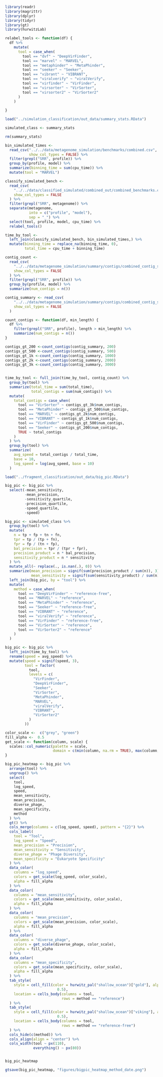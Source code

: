 
```r
library(readr)
library(magrittr)
library(dplyr)
library(tidyr)
library(gt)
library(hurwitzLab)

relabel_tools <- function(df) {
  df %>%
    mutate(
      tool = case_when(
        tool == "dvf" ~ "DeepVirFinder",
        tool == "marvel" ~ "MARVEL",
        tool == "metaphinder" ~ "MetaPhinder",
        tool == "seeker" ~ "Seeker",
        tool == "vibrant" ~ "VIBRANT",
        tool == "viralverify" ~ "viralVerify",
        tool == "virfinder" ~ "VirFinder",
        tool == "virsorter" ~ "VirSorter",
        tool == "virsorter2" ~ "VirSorter2"
      )
    )
  
}
```


```r
load("../simulation_classification/out_data/summary_stats.RData")

simulated_class <- summary_stats

rm(summary_stats)
```

```r
bin_simulated_times <-
  read_csv("../../data/metagenome_simulation/benchmarks/combined.csv",
           show_col_types = FALSE) %>%
  filter(grepl("SRR", profile)) %>%
  group_by(profile, model) %>%
  summarize(binning_time = sum(cpu_time)) %>%
  mutate(tool = "MARVEL")

classify_simulated_bench <-
  read_csv(
    "../../data/classified_simulated/combined_out/combined_benchmarks.csv",
    show_col_types = FALSE
  ) %>%
  filter(grepl("SRR", metagenome)) %>%
  separate(metagenome,
           into = c("profile", "model"),
           sep = "_") %>%
  select(tool, profile, model, cpu_time) %>%
  relabel_tools()

time_by_tool <-
  left_join(classify_simulated_bench, bin_simulated_times,) %>%
  mutate(binning_time = replace_na(binning_time, 0),
         total_time = cpu_time + binning_time)
```

```r
contig_count <-
  read_csv(
    "../../data/metagenome_simulation/summary/contigs/combined_contig_summary.csv",
    show_col_types = FALSE
  ) %>%
  filter(grepl("SRR", profile)) %>%
  group_by(profile, model) %>%
  summarize(num_contigs = n())

contig_summary <- read_csv(
    "../../data/metagenome_simulation/summary/contigs/combined_contig_summary.csv",
    show_col_types = FALSE
  )

count_contigs <- function(df, min_length) {
  df %>%
    filter(grepl("SRR", profile), length > min_length) %>%
    summarize(num_contigs = n())
}

contigs_gt_200 <-count_contigs(contig_summary, 200)
contigs_gt_500 <-count_contigs(contig_summary, 500)
contigs_gt_1k <-count_contigs(contig_summary, 1000)
contigs_gt_2k <-count_contigs(contig_summary, 2000)
contigs_gt_3k <-count_contigs(contig_summary, 3000)
   

time_by_tool <- full_join(time_by_tool, contig_count) %>%
  group_by(tool) %>%
  summarize(total_time = sum(total_time),
            total_contigs = sum(num_contigs)) %>%
  mutate(
    total_contigs = case_when(
      tool == "VirSorter" ~ contigs_gt_3k$num_contigs,
      tool == "MetaPhinder" ~ contigs_gt_500$num_contigs,
      tool == "MARVEL" ~ contigs_gt_2k$num_contigs,
      tool == "VIBRANT" ~ contigs_gt_1k$num_contigs,
      tool == "VirFinder" ~ contigs_gt_500$num_contigs,
      tool == "Seeker" ~ contigs_gt_200$num_contigs,
      TRUE ~ total_contigs
    )
  ) %>%
  group_by(tool) %>%
  summarize(
    avg_speed = total_contigs / total_time,
    base = 10,
    log_speed = log(avg_speed, base = 10)
  )
```


```r
load("../fragment_classification/out_data/big_pic.RData")

big_pic <- big_pic %>%
  select(-mean_sensitivity,
         -mean_precision,
         -sensitivity_quartile,
         -precision_quartile,
         -speed_quartile,
         -speed) 

big_pic <- simulated_class %>%
  group_by(tool) %>%
  mutate(
    n = tp + fp + tn + fn,
    tpr = tp / (tp + fn),
    fpr = fp / (tn + fp),
    bal_precision = tpr / (tpr + fpr),
    precision_product = n * bal_precision,
    sensitivity_product = n * sensitivity
  ) %>%
  mutate_all(~ replace(., is.nan(.), 0)) %>%
  summarize(mean_precision = signif(sum(precision_product / sum(n)), 3),
            mean_sensitivity = signif(sum(sensitivity_product) / sum(n), 3)) %>%
  left_join(big_pic, by = "tool") %>%
  mutate(
    method = case_when(
      tool == "DeepVirFinder" ~ "reference-free",
      tool == "MARVEL" ~ "reference",
      tool == "MetaPhinder" ~ "reference",
      tool == "Seeker" ~ "reference-free",
      tool == "VIBRANT" ~ "reference",
      tool == "viralVerify" ~ "reference",
      tool == "VirFinder" ~ "reference-free",
      tool == "VirSorter" ~ "reference",
      tool == "VirSorter2" ~ "reference"
    )
  )

big_pic <- big_pic %>%
  left_join(time_by_tool) %>%
  rename(speed = avg_speed) %>%
  mutate(speed = signif(speed, 3),
         tool = factor(
           tool,
           levels = c(
             "VirFinder",
             "DeepVirFinder",
             "Seeker",
             "VirSorter",
             "MetaPhinder",
             "MARVEL",
             "viralVerify",
             "VIBRANT",
             "VirSorter2"
           )
         ))

```

```r
color_scale <-  c("grey", "green")
fill_alpha <-  0.5
get_scale <- function(column, scale) {
  scales::col_numeric(palette = scale,
                      domain = c(min(column, na.rm = TRUE), max(column, na.rm = TRUE)))
}

big_pic_heatmap <- big_pic %>%
  arrange(tool) %>% 
  ungroup() %>%
  select(
    tool,
    log_speed,
    speed,
    mean_sensitivity,
    mean_precision,
    diverse_phage,
    mean_specificity,
    method
  ) %>%
  gt() %>%
  cols_merge(columns = c(log_speed, speed), pattern = "{2}") %>% 
  cols_label(
    tool = "Tool",
    log_speed = "Speed",
    mean_precision = "Precision",
    mean_sensitivity = "Sensitivity",
    diverse_phage = "Phage Diversity",
    mean_specificity = "Eukaryote Specificity"
  ) %>%
  data_color(
    columns = "log_speed",
    colors = get_scale(log_speed, color_scale),
    alpha = fill_alpha
  ) %>%
  data_color(
    columns = "mean_sensitivity",
    colors = get_scale(mean_sensitivity, color_scale),
    alpha = fill_alpha
  ) %>%
  data_color(
    columns = "mean_precision",
    colors = get_scale(mean_precision, color_scale),
    alpha = fill_alpha
  ) %>%
  data_color(
    columns = "diverse_phage",
    colors = get_scale(diverse_phage, color_scale),
    alpha = fill_alpha
  ) %>%
  data_color(
    columns = "mean_specificity",
    colors = get_scale(mean_specificity, color_scale),
    alpha = fill_alpha
  ) %>%
  tab_style(
    style = cell_fill(color = hurwitz_pal("shallow_ocean")["gold"], alpha =
                        0.5),
    location = cells_body(columns = tool,
                          rows = method == "reference")
  ) %>%
  tab_style(
    style = cell_fill(color = hurwitz_pal("shallow_ocean")["viking"], alpha =
                        0.5),
    location = cells_body(columns = tool,
                          rows = method == "reference-free")
  ) %>%
  cols_hide(c(method)) %>%
  cols_align(align = "center") %>%
  cols_width(tool ~ px(110),
             everything() ~ px(80))


big_pic_heatmap

gtsave(big_pic_heatmap, "figures/bigpic_heatmap_method_date.png")
```


